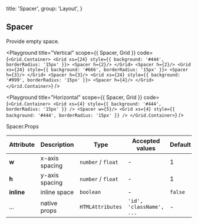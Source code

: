 
  title: 'Spacer',
  group: 'Layout',
}

## Spacer

Provide empty space.

<Playground
  title="Vertical"
  scope={{ Spacer, Grid }}
  code={`
<Grid.Container>
  <Grid xs={24} style={{ background: '#444', borderRadius: '15px' }}>
    <Spacer h={2}/>
  </Grid>
  <Spacer h={2}/>
  <Grid xs={24} style={{ background: '#666', borderRadius: '15px' }}>
    <Spacer h={3}/>
  </Grid>
  <Spacer h={3}/>
  <Grid xs={24} style={{ background: '#999', borderRadius: '15px' }}>
    <Spacer h={4}/>
  </Grid>
</Grid.Container>
`}
/>

<Playground
  title="Horizontal"
  scope={{ Spacer, Grid }}
  code={`
<Grid.Container>
  <Grid xs={4} style={{ background: '#444', borderRadius: '15px' }} />
  <Spacer w={5}/>
  <Grid xs={4} style={{ background: '#444', borderRadius: '15px' }} />
</Grid.Container>
`}
/>

<Attributes edit="/pages/en-us/components/spacer.mdx">
<Attributes.Title>Spacer.Props</Attributes.Title>

| Attribute  | Description    | Type               | Accepted values          | Default |
| ---------- | -------------- | ------------------ | ------------------------ | ------- |
| **w**      | x-axis spacing | `number` / `float` | -                        | 1       |
| **h**      | y-axis spacing | `number` / `float` | -                        | 1       |
| **inline** | inline space   | `boolean`          | -                        | `false` |
| ...        | native props   | `HTMLAttributes`   | `'id', 'className', ...` | -       |

</Attributes>

